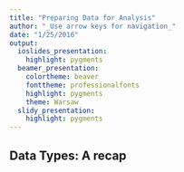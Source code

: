 ```yaml
---
title: "Preparing Data for Analysis"
author: "_Use arrow keys for navigation_"
date: "1/25/2016"
output:
  ioslides_presentation:
    highlight: pygments
  beamer_presentation:
    colortheme: beaver
    fonttheme: professionalfonts
    highlight: pygments
    theme: Warsaw
  slidy_presentation:
    highlight: pygments
---
```


## Data Types: A recap
